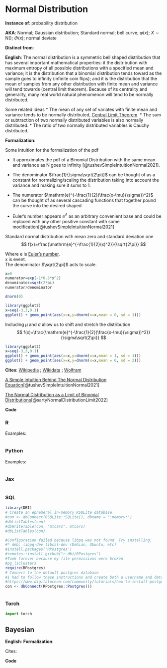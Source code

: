 # Normal Distribution {.unnumbered}


**Instance of**: probability distribution


**AKA**: Normal; Gaussian distribution; Standard normal; bell curve; $\varphi(x)$; $X \sim \mathrm{N}()$; $\Phi(x)$; normal deviate

**Distinct from**: 

**English**: The normal distribution is a symmetric bell shaped distribution that has several important mathematical properties: it the distribution with maximum entropy of all possible distributions with a specified mean and variance; it is the distribution that a binomial distribution tends toward as the sample goes to infinity (infinite coin flips); and it is the distribution that the mean of samples from any other distribution with finite mean and variance will tend towards (central limit theorem). Because of its centrality and generality, many real world natural phenomenon will tend to be normally distributed.

Some related ideas
* The mean of any set of variates with finite mean and variance tends to be normally distributed, [Central Limit Theorem](https://en.wikipedia.org/wiki/Central_limit_theorem).
* The sum or subtraction of two normally distributed variables is also normally distributed.
* The ratio of two normally distributed variables is Cauchy distributed.

**Formalization**:

Some intuition for the formalization of the pdf 

* It approximates the pdf of a Binomial Distribution with the same mean and variance as N goes to infinity [@tushevSimpleIntuitionNormal2021].

* The denominator $\frac{1}{\sigma\sqrt(2\pi)}$ can be thought of as a constant for normalizing/scaling the distribution taking into account the variance and making sure it sums to 1.
* The numerator $\mathrm{e}^{-\frac{1}{2}(\frac{x-\mu}{\sigma})^2}$ can be thought of as several cascading functions that together pound the curve into the desired shaped

* Euler's number appears $e^A$ as an arbitrary convenient base and could be replaced with any other positive constant with some modification[@tushevSimpleIntuitionNormal2021]



Standard normal distribution with mean zero and standard deviation one
$$
f(x)=\frac{\mathrm{e}^{-\frac{1}{2}(x)^2}}{\sqrt{2\pi}}
$$


::: {.column-margin}
Where $\mathrm{e}$ is [Euler's number](https://en.wikipedia.org/wiki/E_(mathematical_constant)). <br> x is event. <br> The denominator $\sqrt{2\pi}$  acts to scale.
:::

```r
x=0
numerator=exp(-1*0.5*x^2)
denominator=sqrt(2*pi)
numerator/denominator

dnorm(0)
```

```r
library(ggplot2)
x=seq(-3,3,0.1)
ggplot() + geom_point(aes(x=x,y=dnorm(x=x,mean = 0, sd = 1)))
```


Including $\mu$ and $\sigma$ allow us to shift and stretch the distribution
$$
f(x)=\frac{\mathrm{e}^{-\frac{1}{2}(\frac{x-\mu}{\sigma})^2}}{\sigma\sqrt{2\pi}}
$$

```r
library(ggplot2)
x=seq(-3,3,0.1)
ggplot() + geom_point(aes(x=x,y=dnorm(x=x,mean = 1, sd = 1)))
ggplot() + geom_point(aes(x=x,y=dnorm(x=x,mean = 0, sd = 2)))
```


**Cites**: [Wikipedia]() ; [Wikidata]() ; [Wolfram](https://mathworld.wolfram.com/NormalDistribution.html)

[A Simple Intuition Behind The Normal Distribution Equation](https://miroslavtushev.medium.com/a-simple-intuition-behind-the-normal-distribution-formula-91512fd81ae2)[@tushevSimpleIntuitionNormal2021]

[The Normal Distribution as a Limit of Binomial Distributions](https://openpress.usask.ca/introtoappliedstatsforpsych/chapter/5-2-the-normal-distribution-as-a-limit-of-binomial-distributions/)[@sartyNormalDistributionLimit2022]


**Code**

::: panel-tabset

### R
[]()

Examples:

```r
```


### Python

[]()

Examples:

```python
```

### Jax

```python

```


### SQL

[]()

```r
library(DBI)
# Create an ephemeral in-memory RSQLite database
#con <- dbConnect(RSQLite::SQLite(), dbname = ":memory:")
#dbListTables(con)
#dbWriteTable(con, "mtcars", mtcars)
#dbListTables(con)

#Configuration failed because libpq was not found. Try installing:
#* deb: libpq-dev libssl-dev (Debian, Ubuntu, etc)
#install.packages('RPostgres')
#remotes::install_github("r-dbi/RPostgres")
#Took forever because my file permissions were broken
#pg_lsclusters
require(RPostgres)
# Connect to the default postgres database
#I had to follow these instructions and create both a username and database that matched my ubuntu name
#https://www.digitalocean.com/community/tutorials/how-to-install-postgresql-on-ubuntu-20-04-quickstart
con <- dbConnect(RPostgres::Postgres())

```

```sql
```

### Torch

```python
import torch

```

:::

## Bayesian

**English**: 
**Formalization**:

$$
$$

Cites:

**Code**

  